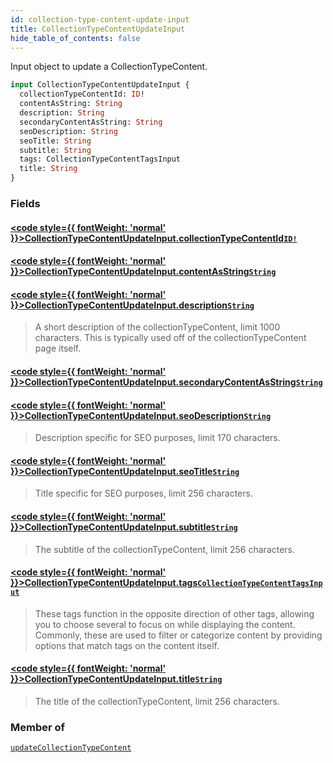 ```yaml
---
id: collection-type-content-update-input
title: CollectionTypeContentUpdateInput
hide_table_of_contents: false
---
```








Input object to update a CollectionTypeContent.

```graphql
input CollectionTypeContentUpdateInput {
  collectionTypeContentId: ID!
  contentAsString: String
  description: String
  secondaryContentAsString: String
  seoDescription: String
  seoTitle: String
  subtitle: String
  tags: CollectionTypeContentTagsInput
  title: String
}
```


### Fields

#### [<code style={{ fontWeight: 'normal' }}>CollectionTypeContentUpdateInput.<b>collectionTypeContentId</b></code>](#)<Bullet />[`ID!`](/demand/api/graphql-admin/reference/scalars/id) <Badge class="secondary" text="non-null"/> <Badge class="secondary" text="scalar"/>
> 
> 

#### [<code style={{ fontWeight: 'normal' }}>CollectionTypeContentUpdateInput.<b>contentAsString</b></code>](#)<Bullet />[`String`](/demand/api/graphql-admin/reference/scalars/string) <Badge class="secondary" text="scalar"/>
> 
> 

#### [<code style={{ fontWeight: 'normal' }}>CollectionTypeContentUpdateInput.<b>description</b></code>](#)<Bullet />[`String`](/demand/api/graphql-admin/reference/scalars/string) <Badge class="secondary" text="scalar"/>
> A short description of the collectionTypeContent, limit 1000 characters. This
is typically used off of the collectionTypeContent page itself.
> 

#### [<code style={{ fontWeight: 'normal' }}>CollectionTypeContentUpdateInput.<b>secondaryContentAsString</b></code>](#)<Bullet />[`String`](/demand/api/graphql-admin/reference/scalars/string) <Badge class="secondary" text="scalar"/>
> 
> 

#### [<code style={{ fontWeight: 'normal' }}>CollectionTypeContentUpdateInput.<b>seoDescription</b></code>](#)<Bullet />[`String`](/demand/api/graphql-admin/reference/scalars/string) <Badge class="secondary" text="scalar"/>
> Description specific for SEO purposes, limit 170 characters.
> 

#### [<code style={{ fontWeight: 'normal' }}>CollectionTypeContentUpdateInput.<b>seoTitle</b></code>](#)<Bullet />[`String`](/demand/api/graphql-admin/reference/scalars/string) <Badge class="secondary" text="scalar"/>
> Title specific for SEO purposes, limit 256 characters.
> 

#### [<code style={{ fontWeight: 'normal' }}>CollectionTypeContentUpdateInput.<b>subtitle</b></code>](#)<Bullet />[`String`](/demand/api/graphql-admin/reference/scalars/string) <Badge class="secondary" text="scalar"/>
> The subtitle of the collectionTypeContent, limit 256 characters.
> 

#### [<code style={{ fontWeight: 'normal' }}>CollectionTypeContentUpdateInput.<b>tags</b></code>](#)<Bullet />[`CollectionTypeContentTagsInput`](/demand/api/graphql-admin/reference/inputs/collection-type-content-tags-input) <Badge class="secondary" text="input"/>
> These tags function in the opposite direction of other tags, allowing you to
choose several to focus on while displaying the content.
Commonly, these are used to filter or categorize content by providing options that match tags on the content itself.
> 

#### [<code style={{ fontWeight: 'normal' }}>CollectionTypeContentUpdateInput.<b>title</b></code>](#)<Bullet />[`String`](/demand/api/graphql-admin/reference/scalars/string) <Badge class="secondary" text="scalar"/>
> The title of the collectionTypeContent, limit 256 characters.
> 



### Member of

[`updateCollectionTypeContent`](/demand/api/graphql-admin/reference/mutations/update-collection-type-content)  <Badge class="secondary" text="mutation"/>



